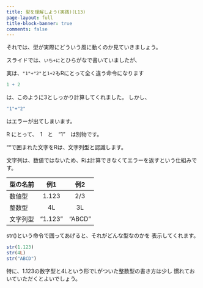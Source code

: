 ```yaml
---
title: 型を理解しよう(実践)(L13)
page-layout: full
title-block-banner: true
comments: false
---
```



それでは、型が実際にどういう風に動くのか見ていきましょう。

スライドでは、`いち+に`とひらがなで書いていましたが、

実は、`"1"+"2"`と`1+2`もRにとって全く違う命令になります

```r
1 + 2
```

は、このように3としっかり計算してくれました。
しかし、

```r
"1"+"2"
```

はエラーが出てしまいます。

R にとって、　1　と　"1"　は別物です。


 ""で囲まれた文字をRは、文字列型と認識します。

文字列は、数値ではないため、Rは計算できなくてエラーを返すという仕組みです。


|型の名前|例1       |例2    |      
|:--------|:---------:|:---:|
|数値型   | 1.123   | 2/3   |
|整数型   | 4L      | 3L    |
|文字列型 | "1.123" | "ABCD"|

str()という命令で囲ってあげると、それがどんな型なのかを
表示してくれます。

```r
str(1.123)
str(4L)
str("ABCD")
```

特に、1.123の数字型と4Lという形でLがついた整数型の書き方は少し
慣れておいていただくとよいでしょう。